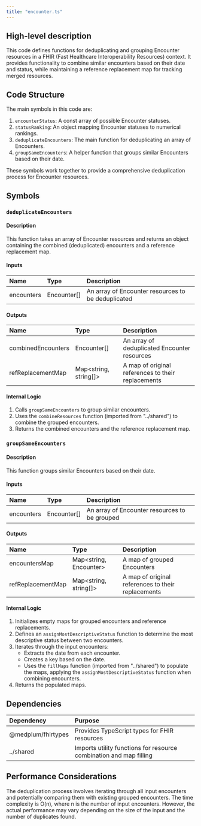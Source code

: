 ```yaml
---
title: "encounter.ts"
---
```


## High-level description
This code defines functions for deduplicating and grouping Encounter resources in a FHIR (Fast Healthcare Interoperability Resources) context. It provides functionality to combine similar encounters based on their date and status, while maintaining a reference replacement map for tracking merged resources.

## Code Structure
The main symbols in this code are:
1. `encounterStatus`: A const array of possible Encounter statuses.
2. `statusRanking`: An object mapping Encounter statuses to numerical rankings.
3. `deduplicateEncounters`: The main function for deduplicating an array of Encounters.
4. `groupSameEncounters`: A helper function that groups similar Encounters based on their date.

These symbols work together to provide a comprehensive deduplication process for Encounter resources.

## Symbols

### `deduplicateEncounters`
#### Description
This function takes an array of Encounter resources and returns an object containing the combined (deduplicated) encounters and a reference replacement map.

#### Inputs
| Name | Type | Description |
|:-----|:-----|:------------|
| encounters | Encounter[] | An array of Encounter resources to be deduplicated |

#### Outputs
| Name | Type | Description |
|:-----|:-----|:------------|
| combinedEncounters | Encounter[] | An array of deduplicated Encounter resources |
| refReplacementMap | Map&lt;string, string[]&gt; | A map of original references to their replacements |

#### Internal Logic
1. Calls `groupSameEncounters` to group similar encounters.
2. Uses the `combineResources` function (imported from "../shared") to combine the grouped encounters.
3. Returns the combined encounters and the reference replacement map.

### `groupSameEncounters`
#### Description
This function groups similar Encounters based on their date.

#### Inputs
| Name | Type | Description |
|:-----|:-----|:------------|
| encounters | Encounter[] | An array of Encounter resources to be grouped |

#### Outputs
| Name | Type | Description |
|:-----|:-----|:------------|
| encountersMap | Map&lt;string, Encounter&gt; | A map of grouped Encounters |
| refReplacementMap | Map&lt;string, string[]&gt; | A map of original references to their replacements |

#### Internal Logic
1. Initializes empty maps for grouped encounters and reference replacements.
2. Defines an `assignMostDescriptiveStatus` function to determine the most descriptive status between two encounters.
3. Iterates through the input encounters:
   - Extracts the date from each encounter.
   - Creates a key based on the date.
   - Uses the `fillMaps` function (imported from "../shared") to populate the maps, applying the `assignMostDescriptiveStatus` function when combining encounters.
4. Returns the populated maps.

## Dependencies
| Dependency | Purpose |
|:-----------|:--------|
| @medplum/fhirtypes | Provides TypeScript types for FHIR resources |
| ../shared | Imports utility functions for resource combination and map filling |

## Performance Considerations
The deduplication process involves iterating through all input encounters and potentially comparing them with existing grouped encounters. The time complexity is O(n), where n is the number of input encounters. However, the actual performance may vary depending on the size of the input and the number of duplicates found.